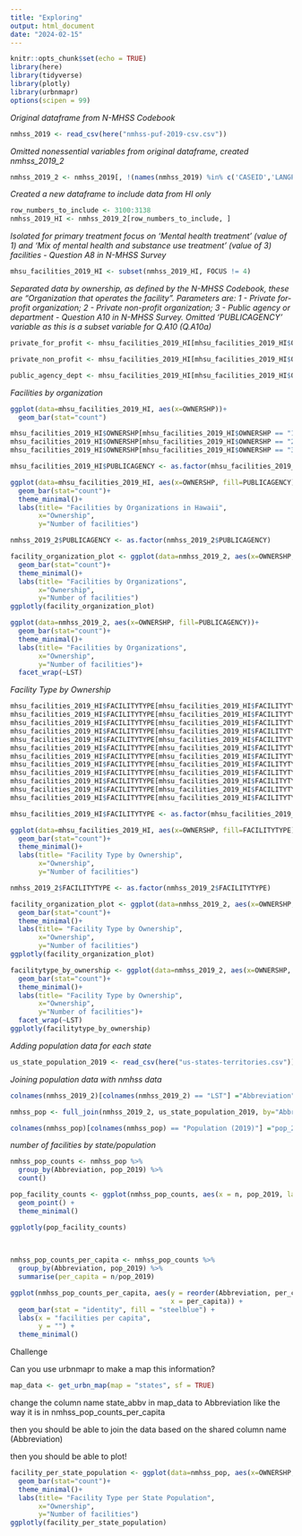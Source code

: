 ```yaml
---
title: "Exploring"
output: html_document
date: "2024-02-15"
---
```


```r
knitr::opts_chunk$set(echo = TRUE)
library(here)
library(tidyverse)
library(plotly)
library(urbnmapr)
options(scipen = 99)
```


*Original dataframe from N-MHSS Codebook*
```r
nmhss_2019 <- read_csv(here("nmhss-puf-2019-csv.csv"))
```


*Omitted nonessential variables from original dataframe, created nmhss_2019_2*
```r
nmhss_2019_2 <- nmhss_2019[, !(names(nmhss_2019) %in% c('CASEID','LANGPROV','LANG16','LANG_B','LANG1','LANG2','LANG3','LANG21','LANG4','LANG5','LANG6','LANG7','LANG8','LANG24','LANG9','LANG10','LANG22','LANG25','LANG26','LANG11','LANG19','LANG23','LANG12','LANG13','LANG14','LANG15','LANG20','LANG17','LANG18','SMOKINGPOLICY'))]

```


*Created a new dataframe to include data from HI only*
```r
row_numbers_to_include <- 3100:3138
nmhss_2019_HI <- nmhss_2019_2[row_numbers_to_include, ]

```


*Isolated for primary treatment focus on 'Mental health treatment' (value of 1) and 'Mix of mental health and substance use treatment' (value of 3) facilities - Question A8 in N-MHSS Survey*
```r
mhsu_facilities_2019_HI <- subset(nmhss_2019_HI, FOCUS != 4) 

```





*Separated data by ownership, as defined by the N-MHSS Codebook, these are "Organization that operates the facility". Parameters are: 1 - Private for-profit organization; 2 - Private non-profit organization; 3 - Public agency or department - Question A10 in N-MHSS Survey. Omitted 'PUBLICAGENCY' variable as this is a subset variable for Q.A10 (Q.A10a)*
```r
private_for_profit <- mhsu_facilities_2019_HI[mhsu_facilities_2019_HI$OWNERSHP == 1,!(names(mhsu_facilities_2019_HI) %in% c('PUBLICAGENCY', 'FOCUS','OWNERSHP')) ]

```

```r
private_non_profit <- mhsu_facilities_2019_HI[mhsu_facilities_2019_HI$OWNERSHP == 2,!(names(mhsu_facilities_2019_HI) %in% c('PUBLICAGENCY','FOCUS','OWNERSHP')) ]

```

```r
public_agency_dept <- mhsu_facilities_2019_HI[mhsu_facilities_2019_HI$OWNERSHP == 3,!(names(mhsu_facilities_2019_HI) %in% c('FOCUS','OWNERSHP','PUBLICAGENCY')) ]

```


*Facilities by organization* 
```r
ggplot(data=mhsu_facilities_2019_HI, aes(x=OWNERSHP))+
  geom_bar(stat="count")
```
```r
mhsu_facilities_2019_HI$OWNERSHP[mhsu_facilities_2019_HI$OWNERSHP == "1"] <- "Private, for profit organization"
mhsu_facilities_2019_HI$OWNERSHP[mhsu_facilities_2019_HI$OWNERSHP == "2"] <- "Private, non profit organization"
mhsu_facilities_2019_HI$OWNERSHP[mhsu_facilities_2019_HI$OWNERSHP == "3"] <- "Public agency organization"
```



```r
mhsu_facilities_2019_HI$PUBLICAGENCY <- as.factor(mhsu_facilities_2019_HI$PUBLICAGENCY)
```




```r
ggplot(data=mhsu_facilities_2019_HI, aes(x=OWNERSHP, fill=PUBLICAGENCY))+
  geom_bar(stat="count")+
  theme_minimal()+
  labs(title= "Facilities by Organizations in Hawaii",
       x="Ownership",
       y="Number of facilities")
```
```r
nmhss_2019_2$PUBLICAGENCY <- as.factor(nmhss_2019_2$PUBLICAGENCY)
```


```r
facility_organization_plot <- ggplot(data=nmhss_2019_2, aes(x=OWNERSHP, fill=PUBLICAGENCY))+
  geom_bar(stat="count")+
  theme_minimal()+
  labs(title= "Facilities by Organizations",
       x="Ownership",
       y="Number of facilities")
ggplotly(facility_organization_plot)
```


```r
ggplot(data=nmhss_2019_2, aes(x=OWNERSHP, fill=PUBLICAGENCY))+
  geom_bar(stat="count")+
  theme_minimal()+
  labs(title= "Facilities by Organizations",
       x="Ownership",
       y="Number of facilities")+
  facet_wrap(~LST)
```



*Facility Type by Ownership*

```r
mhsu_facilities_2019_HI$FACILITYTYPE[mhsu_facilities_2019_HI$FACILITYTYPE == "1"] <- "Psychiatric hospital"
mhsu_facilities_2019_HI$FACILITYTYPE[mhsu_facilities_2019_HI$FACILITYTYPE == "2"] <- "Separate inpatient psychiatric unit of a general hospital"
mhsu_facilities_2019_HI$FACILITYTYPE[mhsu_facilities_2019_HI$FACILITYTYPE == "3"] <- "Residential treatment center for children"
mhsu_facilities_2019_HI$FACILITYTYPE[mhsu_facilities_2019_HI$FACILITYTYPE == "4"] <- "Residential treatment center for adults"
mhsu_facilities_2019_HI$FACILITYTYPE[mhsu_facilities_2019_HI$FACILITYTYPE == "5"] <- "Other type of residential treatment facility"
mhsu_facilities_2019_HI$FACILITYTYPE[mhsu_facilities_2019_HI$FACILITYTYPE == "6"] <- "Veterans Administration Medical Center"
mhsu_facilities_2019_HI$FACILITYTYPE[mhsu_facilities_2019_HI$FACILITYTYPE == "7"] <- "Community Mental Health Center"
mhsu_facilities_2019_HI$FACILITYTYPE[mhsu_facilities_2019_HI$FACILITYTYPE == "8"] <- "Certified Community Behavioral Health Clinic"
mhsu_facilities_2019_HI$FACILITYTYPE[mhsu_facilities_2019_HI$FACILITYTYPE == "9"] <- "Partial hospitalization/day treatment facility"
mhsu_facilities_2019_HI$FACILITYTYPE[mhsu_facilities_2019_HI$FACILITYTYPE == "10"] <- "Outpatient mental health facility"
mhsu_facilities_2019_HI$FACILITYTYPE[mhsu_facilities_2019_HI$FACILITYTYPE == "11"] <- "Multi-setting mental health facility"
mhsu_facilities_2019_HI$FACILITYTYPE[mhsu_facilities_2019_HI$FACILITYTYPE == "12"] <- "Other"
```

```r
mhsu_facilities_2019_HI$FACILITYTYPE <- as.factor(mhsu_facilities_2019_HI$FACILITYTYPE)
```

```r
ggplot(data=mhsu_facilities_2019_HI, aes(x=OWNERSHP, fill=FACILITYTYPE))+
  geom_bar(stat="count")+
  theme_minimal()+
  labs(title= "Facility Type by Ownership",
       x="Ownership",
       y="Number of facilities")
```


```r
nmhss_2019_2$FACILITYTYPE <- as.factor(nmhss_2019_2$FACILITYTYPE)
```

```r
facility_organization_plot <- ggplot(data=nmhss_2019_2, aes(x=OWNERSHP, fill=FACILITYTYPE))+
  geom_bar(stat="count")+
  theme_minimal()+
  labs(title= "Facility Type by Ownership",
       x="Ownership",
       y="Number of facilities")
ggplotly(facility_organization_plot)
```


```r
facilitytype_by_ownership <- ggplot(data=nmhss_2019_2, aes(x=OWNERSHP, fill=FACILITYTYPE))+
  geom_bar(stat="count")+
  theme_minimal()+
  labs(title= "Facility Type by Ownership",
       x="Ownership",
       y="Number of facilities")+
  facet_wrap(~LST)
ggplotly(facilitytype_by_ownership)
```

*Adding population data for each state*


```r
us_state_population_2019 <- read_csv(here("us-states-territories.csv"))

```
*Joining population data with nmhss data*


```r
colnames(nmhss_2019_2)[colnames(nmhss_2019_2) == "LST"] ="Abbreviation"
```

```r
nmhss_pop <- full_join(nmhss_2019_2, us_state_population_2019, by="Abbreviation")
```

```r
colnames(nmhss_pop)[colnames(nmhss_pop) == "Population (2019)"] ="pop_2019"
```



*number of facilities by state/population*




```r
nmhss_pop_counts <- nmhss_pop %>% 
  group_by(Abbreviation, pop_2019) %>% 
  count()
```



```r
pop_facility_counts <- ggplot(nmhss_pop_counts, aes(x = n, pop_2019, label = Abbreviation)) +
  geom_point() +
  theme_minimal()

ggplotly(pop_facility_counts)
  
  
```

```r
nmhss_pop_counts_per_capita <- nmhss_pop_counts %>% 
  group_by(Abbreviation, pop_2019) %>% 
  summarise(per_capita = n/pop_2019)
```


```r
ggplot(nmhss_pop_counts_per_capita, aes(y = reorder(Abbreviation, per_capita),
                                        x = per_capita)) +
  geom_bar(stat = "identity", fill = "steelblue") +
  labs(x = "facilities per capita",
       y = "") +
  theme_minimal()
```



Challenge 



Can you use urbnmapr to make a map this information?


```r
map_data <- get_urbn_map(map = "states", sf = TRUE)
```

change the column name state_abbv in map_data to Abbreviation like the way it is in nmhss_pop_counts_per_capita


then you should be able to join the data based on the shared column name (Abbreviation)

then you should be able to plot!



```r
facility_per_state_population <- ggplot(data=nmhss_pop, aes(x=OWNERSHP, fill=))+
  geom_bar(stat="count")+
  theme_minimal()+
  labs(title= "Facility Type per State Population",
       x="Ownership",
       y="Number of facilities")
ggplotly(facility_per_state_population)
```

